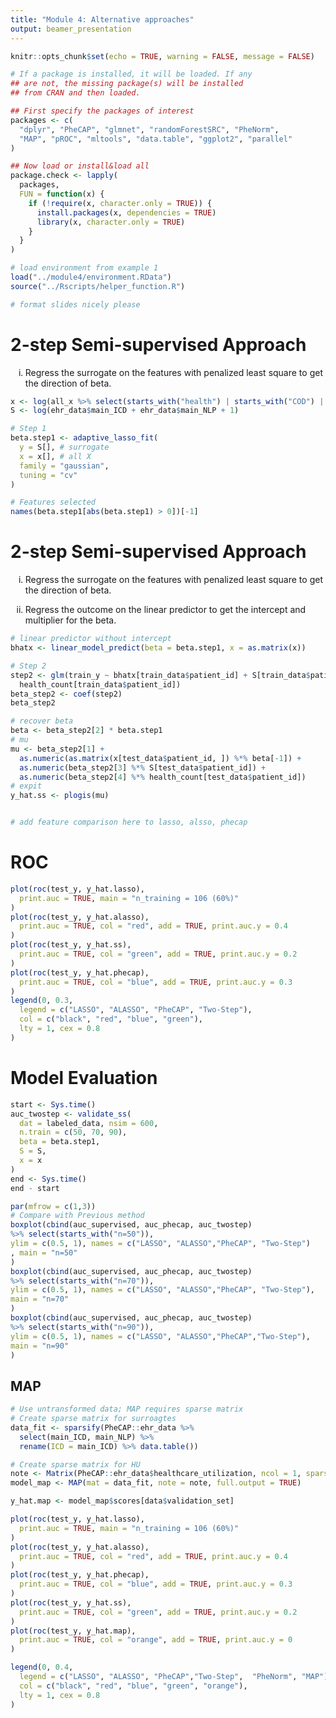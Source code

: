 ```yaml
---
title: "Module 4: Alternative approaches"
output: beamer_presentation
---
```


```r
knitr::opts_chunk$set(echo = TRUE, warning = FALSE, message = FALSE)
```

```r
# If a package is installed, it will be loaded. If any
## are not, the missing package(s) will be installed
## from CRAN and then loaded.

## First specify the packages of interest
packages <- c(
  "dplyr", "PheCAP", "glmnet", "randomForestSRC", "PheNorm",
  "MAP", "pROC", "mltools", "data.table", "ggplot2", "parallel"
)

## Now load or install&load all
package.check <- lapply(
  packages,
  FUN = function(x) {
    if (!require(x, character.only = TRUE)) {
      install.packages(x, dependencies = TRUE)
      library(x, character.only = TRUE)
    }
  }
)

# load environment from example 1
load("../module4/environment.RData")
source("../Rscripts/helper_function.R")

# format slides nicely please
```


# 2-step Semi-supervised Approach
i) Regress the surrogate on the features with penalized least square to get the direction of beta.

```r
x <- log(all_x %>% select(starts_with("health") | starts_with("COD") | starts_with("NLP")) + 1) # COD + NLP
S <- log(ehr_data$main_ICD + ehr_data$main_NLP + 1)

# Step 1
beta.step1 <- adaptive_lasso_fit(
  y = S[], # surrogate
  x = x[], # all X
  family = "gaussian",
  tuning = "cv"
)

# Features selected
names(beta.step1[abs(beta.step1) > 0])[-1]
```

# 2-step Semi-supervised Approach
i) Regress the surrogate on the features with penalized least square to get the direction of beta.

(ii) Regress the outcome on the linear predictor to get the intercept and multiplier for the beta.
```r
# linear predictor without intercept
bhatx <- linear_model_predict(beta = beta.step1, x = as.matrix(x))

# Step 2
step2 <- glm(train_y ~ bhatx[train_data$patient_id] + S[train_data$patient_id] +
  health_count[train_data$patient_id])
beta_step2 <- coef(step2)
beta_step2
```

```r
# recover beta
beta <- beta_step2[2] * beta.step1
# mu
mu <- beta_step2[1] +
  as.numeric(as.matrix(x[test_data$patient_id, ]) %*% beta[-1]) +
  as.numeric(beta_step2[3] %*% S[test_data$patient_id]) +
  as.numeric(beta_step2[4] %*% health_count[test_data$patient_id])
# expit
y_hat.ss <- plogis(mu)


# add feature comparison here to lasso, alsso, phecap
```


# ROC
```r
plot(roc(test_y, y_hat.lasso),
  print.auc = TRUE, main = "n_training = 106 (60%)"
)
plot(roc(test_y, y_hat.alasso),
  print.auc = TRUE, col = "red", add = TRUE, print.auc.y = 0.4
)
plot(roc(test_y, y_hat.ss),
  print.auc = TRUE, col = "green", add = TRUE, print.auc.y = 0.2
)
plot(roc(test_y, y_hat.phecap),
  print.auc = TRUE, col = "blue", add = TRUE, print.auc.y = 0.3
)
legend(0, 0.3,
  legend = c("LASSO", "ALASSO", "PheCAP", "Two-Step"),
  col = c("black", "red", "blue", "green"),
  lty = 1, cex = 0.8
)
```

# Model Evaluation
```r
start <- Sys.time()
auc_twostep <- validate_ss(
  dat = labeled_data, nsim = 600,
  n.train = c(50, 70, 90),
  beta = beta.step1,
  S = S,
  x = x
)
end <- Sys.time()
end - start
```




```r
par(mfrow = c(1,3))
# Compare with Previous method
boxplot(cbind(auc_supervised, auc_phecap, auc_twostep)
%>% select(starts_with("n=50")),
ylim = c(0.5, 1), names = c("LASSO", "ALASSO","PheCAP", "Two-Step")
, main = "n=50"
)
boxplot(cbind(auc_supervised, auc_phecap, auc_twostep)
%>% select(starts_with("n=70")),
ylim = c(0.5, 1), names = c("LASSO", "ALASSO","PheCAP", "Two-Step"), 
main = "n=70"
)
boxplot(cbind(auc_supervised, auc_phecap, auc_twostep)
%>% select(starts_with("n=90")),
ylim = c(0.5, 1), names = c("LASSO", "ALASSO","PheCAP","Two-Step"), 
main = "n=90"
)
```

## MAP
```r
# Use untransformed data; MAP requires sparse matrix
# Create sparse matrix for surroagtes
data_fit <- sparsify(PheCAP::ehr_data %>%
  select(main_ICD, main_NLP) %>%
  rename(ICD = main_ICD) %>% data.table())

# Create sparse matrix for HU
note <- Matrix(PheCAP::ehr_data$healthcare_utilization, ncol = 1, sparse = TRUE)
model_map <- MAP(mat = data_fit, note = note, full.output = TRUE)

y_hat.map <- model_map$scores[data$validation_set]
```

```r
plot(roc(test_y, y_hat.lasso),
  print.auc = TRUE, main = "n_training = 106 (60%)"
)
plot(roc(test_y, y_hat.alasso),
  print.auc = TRUE, col = "red", add = TRUE, print.auc.y = 0.4
)
plot(roc(test_y, y_hat.phecap),
  print.auc = TRUE, col = "blue", add = TRUE, print.auc.y = 0.3
)
plot(roc(test_y, y_hat.ss),
  print.auc = TRUE, col = "green", add = TRUE, print.auc.y = 0.2
)
plot(roc(test_y, y_hat.map),
  print.auc = TRUE, col = "orange", add = TRUE, print.auc.y = 0
)

legend(0, 0.4,
  legend = c("LASSO", "ALASSO", "PheCAP","Two-Step",  "PheNorm", "MAP"),
  col = c("black", "red", "blue", "green", "orange"),
  lty = 1, cex = 0.8
)
```
